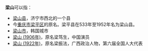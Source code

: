 '''梁山'''可以指：
* [[梁山县|梁山县]]，济宁市西北的一个县
*今[[重庆市|重庆市]][[梁平区|梁平区]]的原名。梁平县在533年至1952年名为梁山县。
* [[梁山市|梁山市]]，韩国城市
* [[梁山_(1906年)|梁山 (1906年)]]，原名梁笃生，中国演员
* [[梁山_(1922年)|梁山 (1922年)]]，原名梁振法，广西政治人物，第六届全国人大代表
{{Disambiguation|Cat=二字亞洲相關消歧義}}